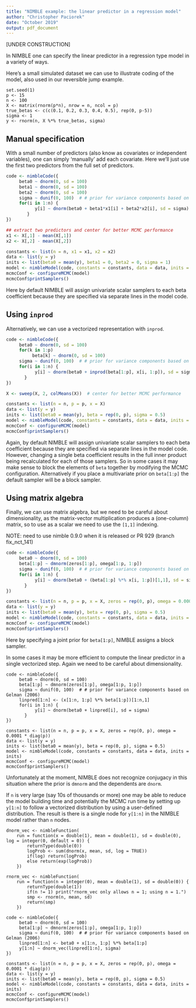 ```yaml
---
title: "NIMBLE example: the linear predictor in a regression model"
author: "Christopher Paciorek"
date: "October 2019"
output: pdf_document
---
```


[UNDER CONSTRUCTION]

In NIMBLE one can specify the linear predictor in a regression type model in a variety of ways.

Here's a small simulated dataset we can use to illustrate coding of the model, also used in our reversible jump example.

```
set.seed(1)
p <- 15
n <- 100
X <- matrix(rnorm(p*n), nrow = n, ncol = p)
true_betas <- c(c(0.1, 0.2, 0.3, 0.4, 0.5), rep(0, p-5))
sigma <- 1
y <- rnorm(n, X %*% true_betas, sigma)
```

## Manual specification

With a small number of predictors (also know as covariates or independent variables), one can simply 'manually' add each covariate. Here we'll just use the first two predictors from the full set of predictors.

```r
code <- nimbleCode({
     beta0 ~ dnorm(0, sd = 100)
     beta1 ~ dnorm(0, sd = 100)
     beta2 ~ dnorm(0, sd = 100)
     sigma ~ dunif(0, 100)  # # prior for variance components based on Gelman (2006)
     for(i in 1:n) {
     	   y[i] ~ dnorm(beta0 + beta1*x1[i] + beta2*x2[i], sd = sigma)
        }
})

## extract two predictors and center for better MCMC performance
x1 <- X[,1] - mean(X[,1])
x2 <- X[,2] - mean(X[,2])

constants <- list(n = n, x1 = x1, x2 = x2)
data <- list(y = y)
inits <- list(beta0 = mean(y), beta1 = 0, beta2 = 0, sigma = 1)
model <- nimbleModel(code, constants = constants, data = data, inits = inits)
mcmcConf <- configureMCMC(model)
mcmcConf$printSamplers()
```

Here by default NIMBLE will assign univariate scalar samplers to each beta coefficient because they are specified via separate lines in the model code.

## Using `inprod`

Alternatively, we can use a vectorized representation with `inprod`.

```r
code <- nimbleCode({
     beta0 ~ dnorm(0, sd = 100)
     for(k in 1:p)
          beta[k] ~ dnorm(0, sd = 100)
     sigma ~ dunif(0, 100)  # # prior for variance components based on Gelman (2006)
     for(i in 1:n) {
     	   y[i] ~ dnorm(beta0 + inprod(beta[1:p], x[i, 1:p]), sd = sigma)
	   }
})

X <- sweep(X, 2, colMeans(X))  # center for better MCMC performance

constants <- list(n = n, p = p, x = X)
data <- list(y = y)
inits <- list(beta0 = mean(y), beta = rep(0, p), sigma = 0.5)
model <- nimbleModel(code, constants = constants, data = data, inits = inits)
mcmcConf <- configureMCMC(model)
mcmcConf$printSamplers()
```

Again, by default NIMBLE will assign univariate scalar samplers to each beta coefficient because they are specified via separate lines in the model code. However, changing a single beta coefficient results in the full inner product being recalculated for each of those samplers. So in some cases it may make sense to block the elements of `beta` together by modifying the MCMC configuration. Alternatively if you place a multivariate prior on `beta[1:p]` the default sampler will be a block sampler.

## Using matrix algebra

Finally, we can use matrix algebra, but we need to be careful about dimensionality, as
the matrix-vector multiplication produces a (one-column) matrix, so to use as a scalar
we need to use the `[1,1]` indexing.

NOTE: need to use nimble 0.9.0 when it is released or PR 929 (branch fix_nct_141)


```r
code <- nimbleCode({
     beta0 ~ dnorm(0, sd = 100)
     beta[1:p] ~ dmnorm(zeros[1:p], omega[1:p, 1:p])
     sigma ~ dunif(0, 100)  # # prior for variance components based on Gelman (2006)
     for(i in 1:n) {
     	   y[i] ~ dnorm(beta0 + (beta[1:p] %*% x[i, 1:p])[1,1], sd = sigma)
	   }
})

constants <- list(n = n, p = p, x = X, zeros = rep(0, p), omega = 0.0001 * diag(p))
data <- list(y = y)
inits <- list(beta0 = mean(y), beta = rep(0, p), sigma = 0.5)
model <- nimbleModel(code, constants = constants, data = data, inits = inits)
mcmcConf <- configureMCMC(model)
mcmcConf$printSamplers()
```

Here by specifying a joint prior for `beta[1:p]`, NIMBLE assigns a block sampler.

In some cases it may be more efficient to compute the linear predictor in a single vectorized step.
Again we need to be careful about dimensionality.

```
code <- nimbleCode({
     beta0 ~ dnorm(0, sd = 100)
     beta[1:p] ~ dmnorm(zeros[1:p], omega[1:p, 1:p])
     sigma ~ dunif(0, 100)  # # prior for variance components based on Gelman (2006)
     linpred[1:n] <- (x[1:n, 1:p] %*% beta[1:p])[1:n,1]
     for(i in 1:n) {
     	   y[i] ~ dnorm(beta0 + linpred[i], sd = sigma)
	   }
})

constants <- list(n = n, p = p, x = X, zeros = rep(0, p), omega = 0.0001 * diag(p))
data <- list(y = y)
inits <- list(beta0 = mean(y), beta = rep(0, p), sigma = 0.5)
model <- nimbleModel(code, constants = constants, data = data, inits = inits)
mcmcConf <- configureMCMC(model)
mcmcConf$printSamplers()
```

Unfortunately at the moment, NIMBLE does not recognize conjugacy in this situation where the prior is `dmnorm` and the dependents are `dnorm`. 

If `n` is very large (say 10s of thousands or more) one may be able to reduce the model building time and potentially the MCMC run time by setting up `y[1:n]` to follow a vectorized distribution by using a user-defined distribution. The result is there is a single node for `y[1:n]` in the NIMBLE model rather than `n` nodes.

```
dnorm_vec <- nimbleFunction(
    run = function(x = double(1), mean = double(1), sd = double(0), log = integer(0, default = 0)) {
        returnType(double(0))
        logProb <- sum(dnorm(x, mean, sd, log = TRUE))
        if(log) return(logProb)
        else return(exp(logProb)) 
    })

rnorm_vec <- nimbleFunction(
    run = function(n = integer(0), mean = double(1), sd = double(0)) {
        returnType(double(1))
        if(n != 1) print("rnorm_vec only allows n = 1; using n = 1.")
        smp <- rnorm(n, mean, sd)
        return(smp)
    })

code <- nimbleCode({
     beta0 ~ dnorm(0, sd = 100)
     beta[1:p] ~ dmnorm(zeros[1:p], omega[1:p, 1:p])
     sigma ~ dunif(0, 100)  # # prior for variance components based on Gelman (2006)
     linpred[1:n] <- beta0 + x[1:n, 1:p] %*% beta[1:p]
     y[1:n] ~ dnorm_vec(linpred[1:n], sigma)
})

constants <- list(n = n, p = p, x = X, zeros = rep(0, p), omega = 0.0001 * diag(p))
data <- list(y = y)
inits <- list(beta0 = mean(y), beta = rep(0, p), sigma = 0.5)
model <- nimbleModel(code, constants = constants, data = data, inits = inits)
mcmcConf <- configureMCMC(model)
mcmcConf$printSamplers()
```

